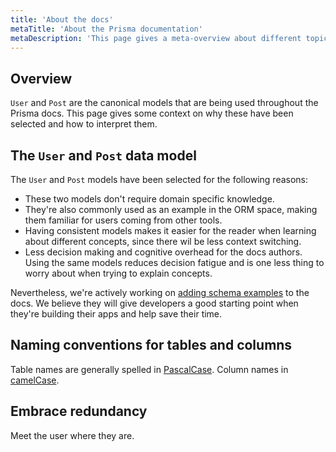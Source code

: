 ```yaml
---
title: 'About the docs'
metaTitle: 'About the Prisma documentation'
metaDescription: 'This page gives a meta-overview about different topics that are relevant to better understand and navigate the Prisma documentation.'
---
```


## Overview

`User` and `Post` are the canonical models that are being used throughout the Prisma docs. This page gives some context on why these have been selected and how to interpret them.


## The `User` and `Post` data model

The `User` and `Post` models have been selected for the following reasons:

- These two models don't require domain specific knowledge.
- They're also commonly used as an example in the ORM space, making them familiar for users coming from other tools.
- Having consistent models makes it easier for the reader when learning about different concepts, since there wil be less context switching.
- Less decision making and cognitive overhead for the docs authors. Using the same models reduces decision fatigue and is one less thing to worry about when trying to explain concepts.

Nevertheless, we're actively working on [adding schema examples](https://github.com/prisma/docs/issues/1626) to the docs. We believe they will give developers a good starting point when they're building their apps and help save their time.

## Naming conventions for tables and columns

Table names are generally spelled in [PascalCase](). Column names in [camelCase]().

## Embrace redundancy

Meet the user where they are.
